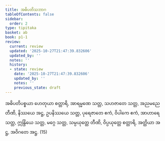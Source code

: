 ```yaml
---
title: အဓိပတိသဘာဂ
tableOfContents: false
sidebar:
  order: 2
type: tipitaka
basket: ab
book: p1-1
review:
  current: review
  updated: '2025-10-27T21:47:39.832606'
  updated_by: ''
  notes: ''
  history:
  - state: review
    date: '2025-10-27T21:47:39.832606'
    updated_by: ''
    notes: ''
    previous_state: draft
---
```



<ReviewStatus review={frontmatter.review} showDetails={true} />

<HypothesisAnnotation frontmatter={frontmatter} />

<DynamicBreadcrumb />

<Division number="310" book="p1-1" e="ch" v="36" p="96">

<Paragraph number="1019" book="p1-1">
အဓိပတိပစ္စယာ ဟေတုယာ စတ္တာရိ, အာရမ္မဏေ သတ္တ, သဟဇာတေ သတ္တ, အညမညေ တီဏိ, နိဿယေ အဋ္ဌ, ဥပနိဿယေ သတ္တ, ပုရေဇာတေ ဧကံ, ဝိပါကေ ဧကံ, အာဟာရေ သတ္တ, ဣန္ဒြိယေ သတ္တ, မဂ္ဂေ သတ္တ, သမ္ပယုတ္တေ တီဏိ, ဝိပ္ပယုတ္တေ စတ္တာရိ, အတ္ထိယာ အဋ္ဌ, အဝိဂတေ အဋ္ဌ. (15)
</Paragraph>
</Division>